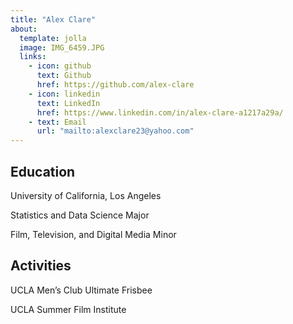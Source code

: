 ```yaml
---
title: "Alex Clare"
about:
  template: jolla
  image: IMG_6459.JPG
  links:
    - icon: github
      text: Github
      href: https://github.com/alex-clare
    - icon: linkedin
      text: LinkedIn
      href: https://www.linkedin.com/in/alex-clare-a1217a29a/
    - text: Email
      url: "mailto:alexclare23@yahoo.com"
---
```


## Education

University of California, Los Angeles

Statistics and Data Science Major

Film, Television, and Digital Media Minor

## Activities

UCLA Men's Club Ultimate Frisbee

UCLA Summer Film Institute
